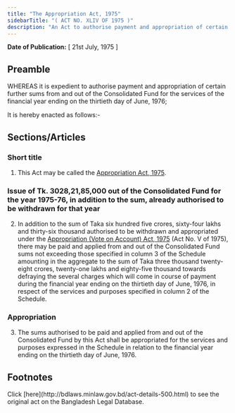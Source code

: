 ```yaml
---
title: "The Appropriation Act, 1975"
sidebarTitle: "( ACT NO. XLIV OF 1975 )"
description: "An Act to authorise payment and appropriation of certain further sums from and out of the Consolidated Fund for the services of the financial year ending on the thirtieth day of June, 1976."
---
```


**Date of Publication:** [ 21st July, 1975 ]

## Preamble

WHEREAS it is expedient to authorise payment and appropriation of certain further sums from and out of the Consolidated Fund for the services of the financial year ending on the thirtieth day of June, 1976;

It is hereby enacted as follows:-

## Sections/Articles

### Short title

1. This Act may be called the [Appropriation Act, 1975](/act-500.html "Appropriation Act, 1975").

### Issue of Tk. 3028,21,85,000 out of the Consolidated Fund for the year 1975-76, in addition to the sum, already authorised to be withdrawn for that year

2. In addition to the sum of Taka six hundred five crores, sixty-four lakhs and thirty-six thousand authorised to be withdrawn and appropriated under the [Appropriation (Vote on Account) Act, 1975](/act-486.html "Appropriation (Vote on Account) Act, 1975") (Act No. V of 1975), there may be paid and applied from and out of the Consolidated Fund sums not exceeding those specified in column 3 of the Schedule amounting in the aggregate to the sum of Taka three thousand twenty-eight crores, twenty-one lakhs and eighty-five thousand towards defraying the several charges which will come in course of payment during the financial year ending on the thirtieth day of June, 1976, in respect of the services and purposes specified in column 2 of the Schedule.

### Appropriation

3. The sums authorised to be paid and applied from and out of the Consolidated Fund by this Act shall be appropriated for the services and purposes expressed in the Schedule in relation to the financial year ending on the thirtieth day of June, 1976.

## Footnotes

<Note>
  Click [here](http://bdlaws.minlaw.gov.bd/act-details-500.html) to see the original act on the Bangladesh Legal Database.
</Note>
